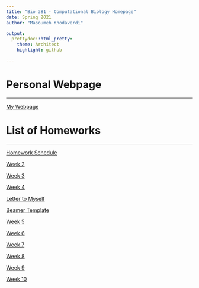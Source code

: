 ```yaml
---
title: "Bio 381 - Computational Biology Homepage"
date: Spring 2021
author: "Masoumeh Khodaverdi"

output: 
  prettydoc::html_pretty:
    theme: Architect
    highlight: github

---
```

# Personal Webpage 
___
[My Webpage](home.html)


# List of Homeworks
___

[Homework Schedule](https://gotellilab.github.io/Bio381/)


[Week 2](Week2.html)

[Week 3](Week3.html)

[Week 4](week4.html)


  [Letter to Myself](Letter.pdf)
    
  [Beamer Template](beamerSlides.pdf)
  

[Week 5](week5.html)

[Week 6](week6.html)

[Week 7](week7.html)

[Week 8](week8.html)

[Week 9](week9.html)

[Week 10](week10.html)




